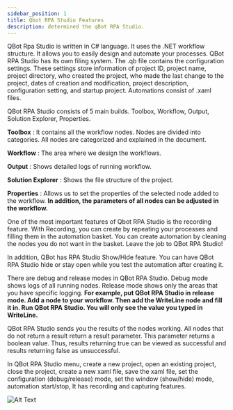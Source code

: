 ```yaml
---
sidebar_position: 1
title: Qbot RPA Studio Features
description: determined the qBot RPA Studio.
---
```


QBot Rpa Studio is written in C# language. It uses the .NET workflow structure. It allows you to easily design and automate your processes. QBot RPA Studio has its own filing system. The .qb file contains the configuration settings. These settings store information of project ID, project name, project directory, who created the project, who made the last change to the project, dates of creation and modification, project description, configuration setting, and startup project. Automations consist of .xaml files. 

QBot RPA Studio consists of 5 main builds. Toolbox, Workflow, Output, Solution Explorer, Properties. 

**Toolbox** : It contains all the workflow nodes. Nodes are divided into categories. All nodes are categorized and explained in the document.

**Workflow** : The area where we design the workflows.

**Output** : Shows detailed logs of running workflow.

**Solution Explorer** : Shows the file structure of the project.

**Properties** : Allows us to set the properties of the selected node added to the workflow. **In addition, the parameters of all nodes can be adjusted in the workflow.**

One of the most important features of Qbot RPA Studio is the recording feature. With Recording, you can create by repeating your processes and filling them in the automation basket. You can create automation by cleaning the nodes you do not want in the basket. Leave the job to QBot RPA Studio!

In addition, QBot has RPA Studio Show/Hide feature. You can have QBot RPA Studio hide or stay open while you test the automation after creating it.

There are debug and release modes in QBot RPA Studio. Debug mode shows logs of all running nodes. Release mode shows only the areas that you have specific logging. **For example, put QBot RPA Studio in release mode. Add a node to your workflow. Then add the WriteLine node and fill it in. Run QBot RPA Studio. You will only see the value you typed in WriteLine.**

QBot RPA Studio sends you the results of the nodes working. All nodes that do not return a result return a result parameter. This parameter returns a boolean value. Thus, results returning true can be viewed as successful and results returning false as unsuccessful.

In QBot RPA Studio menu, create a new project, open an existing project, close the project, create a new xaml file, save the xaml file, set the configuration (debug/release) mode, set the window (show/hide) mode, automation start/stop, It has recording and capturing features.

![Alt Text](./img/menu.png)